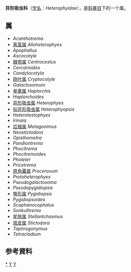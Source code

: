 {{Automatic Taxobox
| taxon = Heterophyidae
| authority = Leiper, 1909
| image = Metag yokog A.jpg
| image_caption = Metagonimus yokogawai 标本 
| type species = [[异形吸虫属|异形吸虫属]] ''Heterophyes''
| type species authority = Cobbold, 1866
}}

'''异形吸虫科'''（[[学名|学名]]：''Heterophyidae''），是[[斜睪目|斜睪目]]下的一个属。

==属==
* ''Acanthotrema''
* [[离茎属|离茎属]] ''Alloheterophyes''
* ''Apophallus''
* ''Ascocotyle''
* [[棘带属|棘带属]] ''Centrocestus''
* ''Cercarioides''
* ''Condylocotyla''
* [[隐叶属|隐叶属]] ''Cryptocotyle''
* ''Galactosomum''
* [[单睾属|单睾属]] ''Haplorchis''
* ''Haplorchoides''
* [[异形吸虫属|异形吸虫属]] ''Heterophyes''
* [[拟异形吸虫属|拟异形吸虫属]] ''Heterophyopsis''
* ''Heterotestophyes''
* ''Irinaia''
* [[后殖属|后殖属]] ''Metagonimus''
* ''Neostictodora''
* ''Opisthometra''
* ''Pandiontrema''
* ''Phocitrema''
* ''Phocitremoides''
* ''Pholeter''
* ''Pricetrema''
* [[原角囊属|原角囊属]] ''Procerovum''
* ''Protoheterophyes''
* ''Pseudogalactosoma''
* ''Pseudopygidiopsis''
* [[臀形属|臀形属]] ''Pygidiopsis''
* ''Pygidiopsoides''
* ''Scaphanocephalus''
* ''Sonkulitrema''
* [[星隙属|星隙属]] ''Stellantchasmus''
* [[斑皮属|斑皮属]] ''Stictodora''
* ''Taphrogonymus''
* ''Tetracladium''

==参考資料==
{{reflist}}

{{taxonbar}}
[[Category:_异形吸虫科|*]]
[[Category:_斜睪目|Y]]
[[Category:_1909年描述的分类群|Y]]